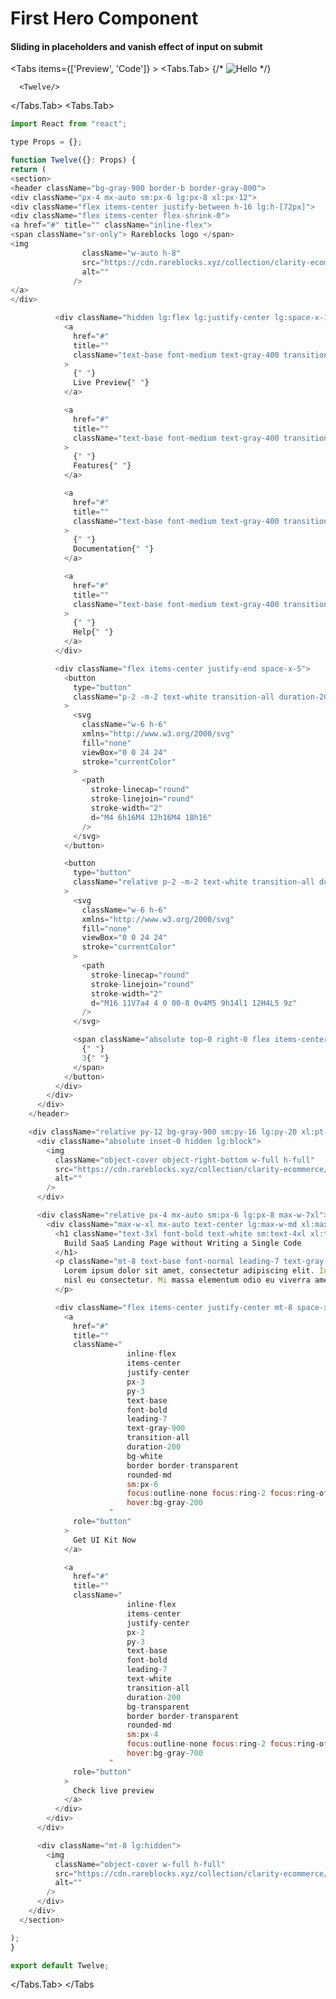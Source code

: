 

# First Hero Component

#### Sliding in placeholders and vanish effect of input on submit

<Tabs items={['Preview', 'Code']}  >
  <Tabs.Tab>
 {/* ![Hello](/contact.png) */}

      <Twelve/>

  </Tabs.Tab>
  <Tabs.Tab>
  ```js copy
import React from "react";

type Props = {};

function Twelve({}: Props) {
return (
<section>
<header className="bg-gray-900 border-b border-gray-800">
<div className="px-4 mx-auto sm:px-6 lg:px-8 xl:px-12">
<div className="flex items-center justify-between h-16 lg:h-[72px]">
<div className="flex items-center flex-shrink-0">
<a href="#" title="" className="inline-flex">
<span className="sr-only"> Rareblocks logo </span>
<img
                  className="w-auto h-8"
                  src="https://cdn.rareblocks.xyz/collection/clarity-ecommerce/images/logo-alt.svg"
                  alt=""
                />
</a>
</div>

            <div className="hidden lg:flex lg:justify-center lg:space-x-10 xl:space-x-14">
              <a
                href="#"
                title=""
                className="text-base font-medium text-gray-400 transition-all duration-200 rounded focus:outline-none focus:ring-2 focus:ring-offset-2 focus:ring-white hover:text-white"
              >
                {" "}
                Live Preview{" "}
              </a>

              <a
                href="#"
                title=""
                className="text-base font-medium text-gray-400 transition-all duration-200 rounded focus:outline-none focus:ring-2 focus:ring-offset-2 focus:ring-white hover:text-white"
              >
                {" "}
                Features{" "}
              </a>

              <a
                href="#"
                title=""
                className="text-base font-medium text-gray-400 transition-all duration-200 rounded focus:outline-none focus:ring-2 focus:ring-offset-2 focus:ring-white hover:text-white"
              >
                {" "}
                Documentation{" "}
              </a>

              <a
                href="#"
                title=""
                className="text-base font-medium text-gray-400 transition-all duration-200 rounded focus:outline-none focus:ring-2 focus:ring-offset-2 focus:ring-white hover:text-white"
              >
                {" "}
                Help{" "}
              </a>
            </div>

            <div className="flex items-center justify-end space-x-5">
              <button
                type="button"
                className="p-2 -m-2 text-white transition-all duration-200 lg:hidden hover:text-gray-200"
              >
                <svg
                  className="w-6 h-6"
                  xmlns="http://www.w3.org/2000/svg"
                  fill="none"
                  viewBox="0 0 24 24"
                  stroke="currentColor"
                >
                  <path
                    stroke-linecap="round"
                    stroke-linejoin="round"
                    stroke-width="2"
                    d="M4 6h16M4 12h16M4 18h16"
                  />
                </svg>
              </button>

              <button
                type="button"
                className="relative p-2 -m-2 text-white transition-all duration-200 hover:text-gray-200"
              >
                <svg
                  className="w-6 h-6"
                  xmlns="http://www.w3.org/2000/svg"
                  fill="none"
                  viewBox="0 0 24 24"
                  stroke="currentColor"
                >
                  <path
                    stroke-linecap="round"
                    stroke-linejoin="round"
                    stroke-width="2"
                    d="M16 11V7a4 4 0 00-8 0v4M5 9h14l1 12H4L5 9z"
                  />
                </svg>

                <span className="absolute top-0 right-0 flex items-center justify-center w-5 h-5 text-xs font-bold text-white bg-indigo-600 rounded-full">
                  {" "}
                  3{" "}
                </span>
              </button>
            </div>
          </div>
        </div>
      </header>

      <div className="relative py-12 bg-gray-900 sm:py-16 lg:py-20 xl:pt-32 xl:pb-44">
        <div className="absolute inset-0 hidden lg:block">
          <img
            className="object-cover object-right-bottom w-full h-full"
            src="https://cdn.rareblocks.xyz/collection/clarity-ecommerce/images/hero/1/background.png"
            alt=""
          />
        </div>

        <div className="relative px-4 mx-auto sm:px-6 lg:px-8 max-w-7xl">
          <div className="max-w-xl mx-auto text-center lg:max-w-md xl:max-w-lg lg:text-left lg:mx-0">
            <h1 className="text-3xl font-bold text-white sm:text-4xl xl:text-5xl xl:leading-tight">
              Build SaaS Landing Page without Writing a Single Code
            </h1>
            <p className="mt-8 text-base font-normal leading-7 text-gray-400 lg:max-w-md xl:pr-0 lg:pr-16">
              Lorem ipsum dolor sit amet, consectetur adipiscing elit. In nunc
              nisl eu consectetur. Mi massa elementum odio eu viverra amet.
            </p>

            <div className="flex items-center justify-center mt-8 space-x-5 xl:mt-16 lg:justify-start">
              <a
                href="#"
                title=""
                className="
                            inline-flex
                            items-center
                            justify-center
                            px-3
                            py-3
                            text-base
                            font-bold
                            leading-7
                            text-gray-900
                            transition-all
                            duration-200
                            bg-white
                            border border-transparent
                            rounded-md
                            sm:px-6
                            focus:outline-none focus:ring-2 focus:ring-offset-2 focus:ring-offset-gray-900 focus:ring-white
                            hover:bg-gray-200
                        "
                role="button"
              >
                Get UI Kit Now
              </a>

              <a
                href="#"
                title=""
                className="
                            inline-flex
                            items-center
                            justify-center
                            px-2
                            py-3
                            text-base
                            font-bold
                            leading-7
                            text-white
                            transition-all
                            duration-200
                            bg-transparent
                            border border-transparent
                            rounded-md
                            sm:px-4
                            focus:outline-none focus:ring-2 focus:ring-offset-2 focus:ring-offset-gray-900 focus:ring-gray-700
                            hover:bg-gray-700
                        "
                role="button"
              >
                Check live preview
              </a>
            </div>
          </div>
        </div>

        <div className="mt-8 lg:hidden">
          <img
            className="object-cover w-full h-full"
            src="https://cdn.rareblocks.xyz/collection/clarity-ecommerce/images/hero/1/bg.png"
            alt=""
          />
        </div>
      </div>
    </section>

);
}

export default Twelve;

```
  </Tabs.Tab>
</Tabs

>

```

```

```
